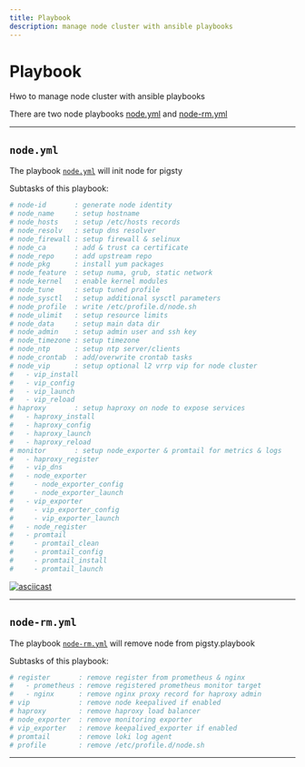 ```yaml
---
title: Playbook
description: manage node cluster with ansible playbooks
---
```


# Playbook

Hwo to manage node cluster with ansible playbooks

There are two node playbooks [node.yml](https://pigsty.io/docs/node/playbook/#nodeyml) and [node-rm.yml](https://pigsty.io/docs/node/playbook/#node-rmyml)

------

## `node.yml`

The playbook [`node.yml`](https://github.com/pgsty/pigsty/blob/main/node.yml) will init node for pigsty

Subtasks of this playbook:

```bash
# node-id       : generate node identity
# node_name     : setup hostname
# node_hosts    : setup /etc/hosts records
# node_resolv   : setup dns resolver
# node_firewall : setup firewall & selinux
# node_ca       : add & trust ca certificate
# node_repo     : add upstream repo
# node_pkg      : install yum packages
# node_feature  : setup numa, grub, static network
# node_kernel   : enable kernel modules
# node_tune     : setup tuned profile
# node_sysctl   : setup additional sysctl parameters
# node_profile  : write /etc/profile.d/node.sh
# node_ulimit   : setup resource limits
# node_data     : setup main data dir
# node_admin    : setup admin user and ssh key
# node_timezone : setup timezone
# node_ntp      : setup ntp server/clients
# node_crontab  : add/overwrite crontab tasks
# node_vip      : setup optional l2 vrrp vip for node cluster
#   - vip_install
#   - vip_config
#   - vip_launch
#   - vip_reload
# haproxy       : setup haproxy on node to expose services
#   - haproxy_install
#   - haproxy_config
#   - haproxy_launch
#   - haproxy_reload
# monitor       : setup node_exporter & promtail for metrics & logs
#   - haproxy_register
#   - vip_dns
#   - node_exporter
#     - node_exporter_config
#     - node_exporter_launch
#   - vip_exporter
#     - vip_exporter_config
#     - vip_exporter_launch
#   - node_register
#   - promtail
#     - promtail_clean
#     - promtail_config
#     - promtail_install
#     - promtail_launch
```

[![asciicast](https://asciinema.org/a/568807.svg)](https://asciinema.org/a/568807)

------

## `node-rm.yml`

The playbook [`node-rm.yml`](https://github.com/pgsty/pigsty/blob/main/node-rm.yml) will remove node from pigsty.playbook

Subtasks of this playbook:

```bash
# register       : remove register from prometheus & nginx
#   - prometheus : remove registered prometheus monitor target
#   - nginx      : remove nginx proxy record for haproxy admin
# vip            : remove node keepalived if enabled
# haproxy        : remove haproxy load balancer
# node_exporter  : remove monitoring exporter
# vip_exporter   : remove keepalived_exporter if enabled
# promtail       : remove loki log agent
# profile        : remove /etc/profile.d/node.sh
```

------